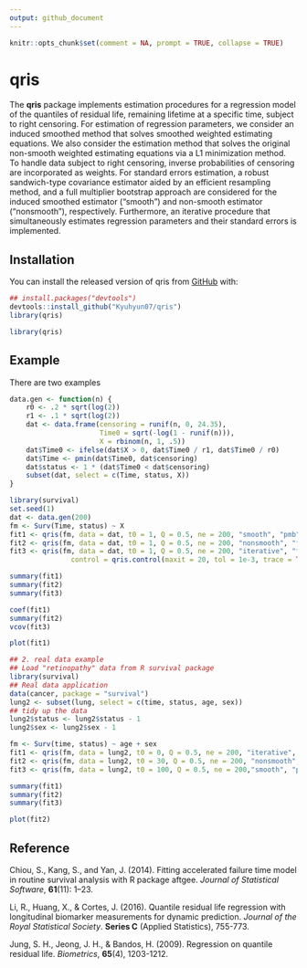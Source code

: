 ```yaml
---
output: github_document
---
```


<!-- README.md is generated from README.Rmd. Please edit that file -->

```r
knitr::opts_chunk$set(comment = NA, prompt = TRUE, collapse = TRUE)
```
# qris

<!-- badges: start -->
<!-- badges: end -->

The __qris__ package implements estimation procedures for a regression model of the quantiles of residual life, remaining lifetime at a specific time, subject to right censoring. For estimation of regression parameters, we consider an induced smoothed method that solves smoothed weighted estimating equations. We also consider the estimation method that solves the original non-smooth weighted estimating equations via a L1 minimization method. To handle data subject to right censoring, inverse probabilities of censoring are incorporated as weights. For standard errors estimation, a robust sandwich-type covariance estimator aided by an efficient resampling method, and a full multiplier bootstrap approach are considered for the induced smoothed estimator (“smooth”) and non-smooth estimator (“nonsmooth”), respectively. Furthermore, an iterative procedure that simultaneously estimates regression parameters and their standard errors is implemented.


## Installation

You can install the released version of qris from [GitHub](https://github.com/Kyuhyun07/qris) with:

```r
## install.packages("devtools")
devtools::install_github("Kyuhyun07/qris")
library(qris)
```

```r
library(qris)
```


## Example

There are two examples

```r
data.gen <- function(n) {
    r0 <- .2 * sqrt(log(2))
    r1 <- .1 * sqrt(log(2))
    dat <- data.frame(censoring = runif(n, 0, 24.35),
                      Time0 = sqrt(-log(1 - runif(n))),
                      X = rbinom(n, 1, .5))
    dat$Time0 <- ifelse(dat$X > 0, dat$Time0 / r1, dat$Time0 / r0)
    dat$Time <- pmin(dat$Time0, dat$censoring)
    dat$status <- 1 * (dat$Time0 < dat$censoring)
    subset(dat, select = c(Time, status, X))
}

library(survival)
set.seed(1)
dat <- data.gen(200)
fm <- Surv(Time, status) ~ X
fit1 <- qris(fm, data = dat, t0 = 1, Q = 0.5, ne = 200, "smooth", "pmb", c(1,1))
fit2 <- qris(fm, data = dat, t0 = 1, Q = 0.5, ne = 200, "nonsmooth", "fmb", "rq")
fit3 <- qris(fm, data = dat, t0 = 1, Q = 0.5, ne = 200, "iterative", "fmb", "rq",
               control = qris.control(maxit = 20, tol = 1e-3, trace = TRUE))

summary(fit1)
summary(fit2)
summary(fit3)

coef(fit1)
summary(fit2)
vcov(fit3)

plot(fit1)
```

```r
## 2. real data example
## Load "retinopathy" data from R survival package
library(survival)
## Real data application
data(cancer, package = "survival")
lung2 <- subset(lung, select = c(time, status, age, sex))
## tidy up the data
lung2$status <- lung2$status - 1
lung2$sex <- lung2$sex - 1

fm <- Surv(time, status) ~ age + sex
fit1 <- qris(fm, data = lung2, t0 = 0, Q = 0.5, ne = 200, "iterative", "pmb", "rq")
fit2 <- qris(fm, data = lung2, t0 = 30, Q = 0.5, ne = 200, "nonsmooth", "fmb", c(1, 0, 1))
fit3 <- qris(fm, data = lung2, t0 = 100, Q = 0.5, ne = 200,"smooth", "pmb", "rq")

summary(fit1)
summary(fit2)
summary(fit3)

plot(fit2)
```

## Reference 
Chiou, S., Kang, S., and Yan, J. (2014).  Fitting accelerated failure time model in routine survival analysis with R package aftgee. 
*Journal of Statistical Software*, **61**(11): 1--23. 

Li, R., Huang, X., & Cortes, J. (2016). Quantile residual life regression with longitudinal biomarker measurements for dynamic prediction. *Journal of the Royal Statistical Society*. **Series C** (Applied Statistics), 755-773.

Jung, S. H., Jeong, J. H., & Bandos, H. (2009). Regression on quantile residual life. *Biometrics*, **65**(4), 1203-1212.
